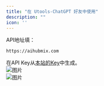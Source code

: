 ```yaml
---
title: "在 Utools-ChatGPT 好友中使用"
description: ""
icon: ''
---
```


API地址填：
```
https://aihubmix.com
```  
在API Key从[本站的Key](https://aihubmix.com/token)中生成。  
![图片](../media/utools1.png)  
![图片](../media/utools2.png)  